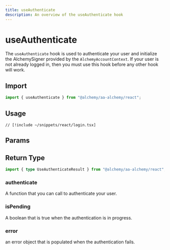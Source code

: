 ```yaml
---
title: useAuthenticate
description: An overview of the useAuthenticate hook
---
```


# useAuthenticate

The `useAuthenticate` hook is used to authenticate your user and initialize the AlchemySigner provided by the `AlchemyAccountContext`. If your user is not already logged in, then you must use this hook before any other hook will work.

## Import

```ts
import { useAuthenticate } from "@alchemy/aa-alchemy/react";
```

## Usage

```tsx [login.tsx]
// [!include ~/snippets/react/login.tsx]
```

## Params


<BaseHookMutationArgs />

## Return Type

```ts
import { type UseAuthenticateResult } from "@alchemy/aa-alchemy/react";
```

### authenticate

A function that you can call to authenticate your user.

### isPending

A boolean that is true when the authentication is in progress.

### error

an error object that is populated when the authentication fails.
